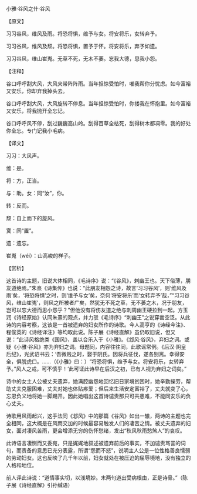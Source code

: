 

小雅·谷风之什·谷风

【原文】

习习谷风，维风及雨。将恐将惧，维予与女。将安将乐，女转弃予。

习习谷风，维风及颓。将恐将惧，置予于怀。将安将乐，弃予如遗。

习习谷风，维山崔嵬。无草不死，无木不萎。忘我大德，思我小怨。

【注释】

谷口呼呼刮大风，大风夹带阵阵雨。当年担惊受怕时，唯我帮你分忧虑。如今富裕又安乐，你却弃我掉头去。

谷口呼呼刮大风，大风旋转不停息。当年担惊受怕时，你搂我在怀抱里。如今富裕又安乐，将我抛开全忘记。

谷口呼呼风不停，刮过巍巍高山岭。刮得百草全枯死，刮得树木都凋零。我的好处你全忘。专门记我小毛病。

【译文】

习习：大风声。

维：是。

将：方，正当。

与：助。女：同“汝”，你。

转：反而。

颓：自上而下的旋风。

寞：同“置”。

遗：遗忘。

崔嵬（wéi）：山高峻的样子。

【赏析】

这首诗的主题，旧说大体相同，《毛诗序》说：“《谷风》，刺幽王也。天下俗薄，朋友道绝焉。”朱熹《诗集传》也说：“此朋友相怨之诗，故言‘习习谷风’，则‘维风及雨’矣，‘将恐将惧’之时，则‘维予与女’矣，奈何‘将安将乐’而‘女转弃予’哉，”“习习谷风，维山崔嵬’，则风之所被者广矣，然犹无不死之草，无不萎之木，况于朋友，岂可以忘大德而思小怨乎？”但他没有将伤友道之绝与刺周幽王硬拉到一起。方玉润《诗经原始》认同朱熹的观点，并力驳《毛诗序》“刺幽王”之说穿凿空泛。从此诗的内容考察，这该是一首被遗弃的妇女所作的诗歌。今人高亨的《诗经今注》、程俊英的《诗经译注》等均取此说。陈子展《诗经直解》虽仍取旧说，但又说：“此诗风格绝类《国风》，盖以合乐入于《小雅》。《邶风·谷风》，弃妇之词。或疑《小雅·谷风》亦为弃妇之词。母题同，内容往往同，此歌谣常例。《后汉·阴皇后纪》，光武诏书云：‘吾微贱之时，娶于阴氏。因将兵征伐，遂各别离。幸得安全，俱脱虎口。……（《小雅》曰：）“将恐将惧，维予与女。将安将乐，女转弃予。”风人之戒，可不慎乎！’此可证此诗早在后汉之初，已有人视为弃妇之词矣。”

诗中的女主人公被丈夫遗弃，她满腔幽怨地回忆旧日家境贫困时，她辛勤操劳，帮助丈夫克服困难，丈夫对她也体贴疼爱；但后来生活安定富裕了，丈夫就变了心，忘恩负义地将她一脚踢开。因此她唱出这首诗谴责那只可共患难，不能同安乐的负心丈夫。

诗歌用风雨起兴，这手法同《邶风》中的那篇《谷风》如出一辙，两诗的主题也完全相同，这大概是在风雨交加的时候最容易触发人们的凄苦之情。被丈夫遗弃的妇女，面对凄风苦雨，更会增添无穷的伤怀愁绪，发出“秋风秋雨愁煞人”的哀叹。

此诗语言凄恻而又委宛，只是娓娓地叙述被遗弃前后的事实，不加谴责骂詈的词句，而责备的意思已充分表露，所谓“怨而不怒”，说明主人公是一位性格善良懦弱的劳动妇女。这也反映了几千年以前，妇女就处在被压迫的屈辱境地，没有独立的人格和地位。

前人评此诗说：“道情事实切，以浅境妙。末两句道出受病根由，正是诗骨。”（陈子展《诗经直解》引孙缄语）

